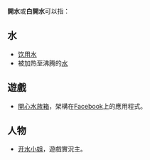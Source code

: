 '''開水'''或'''白開水'''可以指：
==水==
*[[饮用水|饮用水]]
*被加热至沸腾的[[水|水]]

==遊戲==
*[[開心水族箱|開心水族箱]]，架構在[[Facebook|Facebook]]上的應用程式。
==人物==
*[[开水小姐|开水小姐]]，遊戲實況主。

{{disambig|T|Cat=二字消歧义}}